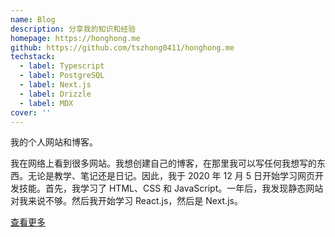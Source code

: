 ```yaml
---
name: Blog
description: 分享我的知识和经验
homepage: https://honghong.me
github: https://github.com/tszhong0411/honghong.me
techstack:
  - label: Typescript
  - label: PostgreSQL
  - label: Next.js
  - label: Drizzle
  - label: MDX
cover: ''
---
```


我的个人网站和博客。

我在网络上看到很多网站。我想创建自己的博客，在那里我可以写任何我想写的东西。无论是教学、笔记还是日记。因此，我于 2020 年 12 月 5 日开始学习网页开发技能。首先，我学习了 HTML、CSS 和 JavaScript。一年后，我发现静态网站对我来说不够。然后我开始学习 React.js，然后是 Next.js。

[查看更多](/about)

